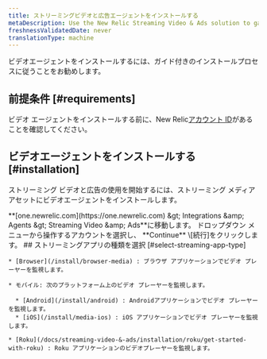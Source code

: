 ```yaml
---
title: ストリーミングビデオと広告エージェントをインストールする
metaDescription: Use the New Relic Streaming Video & Ads solution to gain deep visibility and actionable insights into real user experiences.
freshnessValidatedDate: never
translationType: machine
---
```


ビデオエージェントをインストールするには、ガイド付きのインストールプロセスに従うことをお勧めします。

## 前提条件 [#requirements]

ビデオ エージェントをインストールする前に、New Relic[アカウント ID](/docs/accounts/accounts-billing/account-setup/account-id)があることを確認してください。

## ビデオエージェントをインストールする [#installation]

ストリーミング ビデオと広告の使用を開始するには、ストリーミング メディア アセットにビデオエージェントをインストールします。

<Steps>
  <Step>
    <DNT>**[one.newrelic.com](https://one.newrelic.com) &amp;gt; Integrations &amp;amp; Agents &amp;gt; Streaming Video &amp;amp; Ads**</DNT>に移動します。
  </Step>

  <Step>
    ドロップダウン メニューから操作するアカウントを選択し、 **Continue** \[続行]をクリックします。
  </Step>

  <Step>
    ## ストリーミングアプリの種類を選択 [#select-streaming-app-type]

    * [Browser](/install/browser-media) : ブラウザ アプリケーションでビデオ プレーヤーを監視します。

    * モバイル: 次のプラットフォーム上のビデオ プレーヤーを監視します。

      * [Android](/install/android) : Androidアプリケーションでビデオ プレーヤーを監視します。
      * [iOS](/install/media-ios) : iOS アプリケーションでビデオ プレーヤーを監視します。

    * [Roku](/docs/streaming-video-&-ads/installation/roku/get-started-with-roku) : Roku アプリケーションのビデオプレーヤーを監視します。
  </Step>
</Steps>